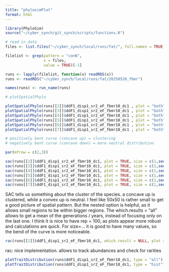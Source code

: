 ```yaml
---
title: "phylosimPlot"
format: html
---
```


```r
library(PhyloSim)
source("~/cyber_synch/git_synch/scripts/functions.R")
```

```r
# read in data
files <- list.files("~/cyber_synch/local/runs/fat/", full.names = TRUE)

filelist <- grep(pattern = "conN", 
                 x = files,
                 value = TRUE)[-1]

runs <- lapply(filelist, function(x) readRDS(x))
runs <- readRDS("~/cyber_synch/local/runs/fat/20250528_fbmr")

names(runs) <- run_name(runs)
```

```r
# plotSpatialPhylo

plotSpatialPhylo(runs[[2]]$ddF1_disp1_sr2_eF_fbmr10_dc1 , plot = "both" , plotTraits = T)
plotSpatialPhylo(runs[[3]]$ddF1_disp1_sr2_eF_fbmr10_dc1 , plot = "both" , plotTraits = T)
plotSpatialPhylo(runs[[4]]$ddF1_disp1_sr2_eF_fbmr10_dc1 , plot = "both" , plotTraits = T)
plotSpatialPhylo(runs[[5]]$ddF1_disp1_sr2_eF_fbmr10_dc1 , plot = "both" , plotTraits = T)
plotSpatialPhylo(runs[[6]]$ddF1_disp1_sr2_eF_fbmr10_dc1 , plot = "both" , plotTraits = T)
plotSpatialPhylo(runs[[7]]$ddF1_disp1_sr2_eF_fbmr10_dc1 , plot = "both" , plotTraits = T)
```

```r
# positively bent curve (concave up) = clustering 
# negatively bent curve (concave down) = more neutral distribution

par(mfrow = c(2,3))

sac(runs[[2]]$ddF1_disp1_sr2_eF_fbmr10_dc1, plot = TRUE, size = c(1,seq(0,50,5)[-1]), rep = 100)
sac(runs[[3]]$ddF1_disp1_sr2_eF_fbmr10_dc1, plot = TRUE, size = c(1,seq(0,50,5)[-1]), rep = 100)
sac(runs[[4]]$ddF1_disp1_sr2_eF_fbmr10_dc1, plot = TRUE, size = c(1,seq(0,50,5)[-1]), rep = 100)
sac(runs[[5]]$ddF1_disp1_sr2_eF_fbmr10_dc1, plot = TRUE, size = c(1,seq(0,50,5)[-1]), rep = 100)
sac(runs[[6]]$ddF1_disp1_sr2_eF_fbmr10_dc1, plot = TRUE, size = c(1,seq(0,50,5)[-1]), rep = 100)
sac(runs[[7]]$ddF1_disp1_sr2_eF_fbmr10_dc1, plot = TRUE, size = c(1,seq(0,50,5)[-1]), rep = 100)
```
SAC tells us something about the cluster of the species. a concave up is clustered, while a convex up is neutral.
I feel like 50x50 is rather small to get a good picture of spatial pattern. But the nested option is helpful, as it allows small regions to be within bigger regions. The which.results = "all" allows to get a mean of the generations / years, instead of focusing only on the last one. I think it is nice to have rep = 100, as plots appear more robust and calculations are quick. For size=... it is good to have many values, so the bend of the curve is more noticeable.



```r
rac(runs[[2]]$ddF1_disp1_sr2_eF_fbmr10_dc1, which.result = NULL, plot = "line")
```
rac: nice implementation. allows to track abundances and check for rarities

```r
plotTraitDistribution(runs$ddF1_disp1_sr2_eF_fbmr10_dc1, type = "all")
plotTraitDistribution(runs$ddF1_disp1_sr2_eF_fbmr10_dc1, type = "hist")
```




